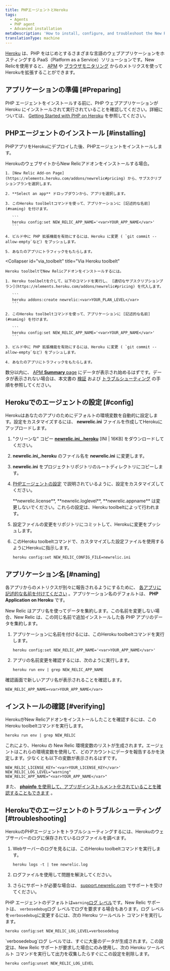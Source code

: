 ```yaml
---
title: PHPエージェントとHeroku
tags:
  - Agents
  - PHP agent
  - Advanced installation
metaDescription: 'How to install, configure, and troubleshoot the New Relic PHP agent on Heroku.'
translationType: machine
---
```


[Heroku](//www.heroku.com/) は、PHP をはじめとするさまざまな言語のウェブアプリケーションをホスティングする PaaS（Platform as a Service）ソリューションです。New Relicを使用すると、 [APM](/docs/apm/new-relic-apm/getting-started/welcome-new-relic-apm) や [ブラウザモニタリング](/docs/browser/new-relic-browser/getting-started/new-relic-browser) からのメトリクスを使ってHerokuを拡張することができます。

## アプリケーションの準備 [#Preparing]

PHP エージェントをインストールする前に、PHP ウェブアプリケーションが Heroku にインストールされて実行されていることを確認してください。詳細については、 [Getting Started with PHP on Heroku](//devcenter.heroku.com/articles/getting-started-with-php) を参照してください。

## PHPエージェントのインストール [#installing]

PHPアプリをHerokuにデプロイした後、PHPエージェントをインストールします。

<CollapserGroup>
  <Collapser
    id="via_heroku"
    title="Heroku社のウェブサイトより"
  >
    HerokuのウェブサイトからNew Relicアドオンをインストールする場合。

    1. [New Relic Add-on Page](https://elements.heroku.com/addons/newrelic#pricing) から、サブスクリプションプランを選択します。

    2. **Select an app** ドロップダウンから、アプリを選択します。

    3. このHeroku toolbeltコマンドを使って、アプリケーションに [記述的な名前](#naming) を付けます。

       ```
       heroku config:set NEW_RELIC_APP_NAME='<var>YOUR_APP_NAME</var>'
       ```

    4. ビルド中に PHP 拡張機能を有効にするには、Heroku に変更 ( `git commit --allow-empty`など) をプッシュします。

    5. あなたのアプリにトラフィックをもたらします。
  </Collapser>

  <Collapser
    id="via_toolbelt"
    title="Via Heroku toolbelt"
  >
    Heroku toolbeltでNew Relicアドオンをインストールするには。

    1. Heroku toolbeltを介して、以下のコマンドを実行し、 [適切なサブスクリプションプラン](https://elements.heroku.com/addons/newrelic#pricing) を代入します。

       ```
       heroku addons:create newrelic:<var>YOUR_PLAN_LEVEL</var>
       ```

    2. このHeroku toolbeltコマンドを使って、アプリケーションに [記述的な名前](#naming) を付けます。

       ```
       heroku config:set NEW_RELIC_APP_NAME='<var>YOUR_APP_NAME</var>'
       ```

    3. ビルド中に PHP 拡張機能を有効にするには、Heroku に変更 ( `git commit --allow-empty`など) をプッシュします。

    4. あなたのアプリにトラフィックをもたらします。
  </Collapser>
</CollapserGroup>

数分以内に、 [APM **Summary** page](/docs/apm/applications-menu/monitoring/apm-overview-page) にデータが表示され始めるはずです。データが表示されない場合は、本文書の [検証](#verifying) および [トラブルシューティング](#troubleshooting) の手順を参照してください。

## Herokuでのエージェントの設定 [#config]

Herokuはあなたのアプリのためにデフォルトの環境変数を自動的に設定します。設定をカスタマイズするには、 **newrelic.ini** ファイルを作成してHerokuにアップロードします。

1. "クリーンな" コピー [**newrelic.ini\_.heroku**](./files/newrelic.ini_.heroku) \[INI | 16KB] をダウンロードしてください。

2. **newrelic.ini\_.heroku** のファイル名を **newrelic.ini** に変更します。

3. **newrelic.ini** をプロジェクトリポジトリのルートディレクトリにコピーします。

4. [PHPエージェントの設定](/docs/agents/php-agent/configuration/php-agent-configuration) で説明されているように、設定をカスタマイズしてください。

   <Callout variant="caution">
     **newrelic.license**, **newrelic.loglevel**, **newrelic.appname** は変更しないでください。これらの設定は、Heroku toolbeltによって行われます。
   </Callout>

5. 設定ファイルの変更をリポジトリにコミットして、Herokuに変更をプッシュします。

6. このHeroku toolbeltコマンドで、カスタマイズした設定ファイルを使用するようにHerokuに指示します。

   ```
   heroku config:set NEW_RELIC_CONFIG_FILE=newrelic.ini
   ```

## アプリケーション名 [#naming]

各アプリからのメトリクスが別々に報告されるようにするために、 [各アプリに記述的な名前を付けてください](/docs/apm/new-relic-apm/installation-configuration/naming-your-application#app-name) 。アプリケーション名のデフォルトは、 **PHP Application on Heroku** です。

New Relic はアプリ名を使ってデータを集約します。この名前を変更しない場合、New Relic は、この同じ名前で追加インストールした各 PHP アプリのデータを集約します。

1. アプリケーションに名前を付けるには、このHeroku toolbeltコマンドを実行します。

   ```
   heroku config:set NEW_RELIC_APP_NAME='<var>YOUR_APP_NAME</var>'
   ```

2. アプリの名前変更を確認するには、次のように実行します。

   ```
   heroku run env | grep NEW_RELIC_APP_NAME
   ```

確認画面で新しいアプリ名が表示されることを確認します。

```
NEW_RELIC_APP_NAME=<var>YOUR_APP_NAME</var>
```

## インストールの確認 [#verifying]

HerokuがNew Relicアドオンをインストールしたことを確認するには、このHeroku toolbeltコマンドを実行します。

```
heroku run env | grep NEW_RELIC
```

これにより、Heroku の New Relic 環境変数のリストが生成されます。エージェントはこれらの環境変数を使用して、どのアカウントにデータを報告するかを決定します。少なくとも以下の変数が表示されるはずです。

```
NEW_RELIC_LICENSE_KEY='<var>YOUR_LICENSE_KEY</var>'
NEW_RELIC_LOG_LEVEL="warning"
NEW_RELIC_APP_NAME="<var>YOUR_APP_NAME</var>"
```

また、 [**phpinfo** を使用して、アプリがインストルメント化されていることを確認することもできます](/docs/agents/php-agent/troubleshooting/using-phpinfo-verify-php) 。

## Herokuでのエージェントのトラブルシューティング [#troubleshooting]

HerokuのPHPエージェントをトラブルシューティングするには、Herokuのウェブサーバーのログに保存されているログファイルを調べます。

1. Webサーバーのログを見るには、このHeroku toolbeltコマンドを実行します。

   ```
   heroku logs -t | tee newrelic.log
   ```

2. ログファイルを使用して問題を解決してください。

3. さらにサポートが必要な場合は、 [support.newrelic.com](https://support.newrelic.com) でサポートを受けてください。

PHP エージェントのデフォルトは`warning`[ログ レベル](/docs/agents/php-agent/configuration/php-agent-configuration#inivar-loglevel)です。New Relic サポートは、 `verbosedebug`ログ レベルでログを要求する場合もあります。ログ レベルを`verbosedebug`に変更するには、次の Heroku ツールベルト コマンドを実行します。

```
heroku config:set NEW_RELIC_LOG_LEVEL=verbosedebug
```

<Callout variant="caution">
  `verbosedebug`ログ レベルでは、すぐに大量のデータが生成されます。この設定は、New Relic サポートが要求した場合にのみ使用し、次の Heroku ツールベルト コマンドを実行して出力を収集したらすぐにこの設定を削除します。

  ```
  heroku config:unset NEW_RELIC_LOG_LEVEL
  ```
</Callout>

<InstallFeedback/>